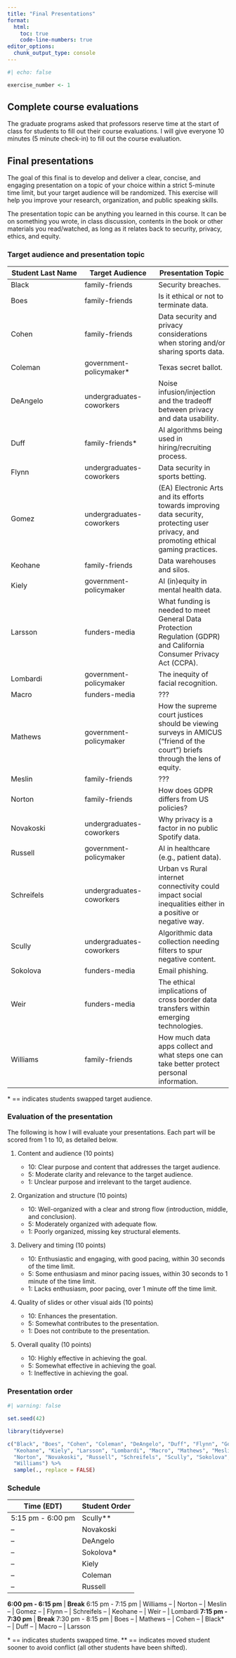 ```yaml
---
title: "Final Presentations"
format: 
  html:
    toc: true
    code-line-numbers: true
editor_options: 
  chunk_output_type: console
---
```



```r
#| echo: false

exercise_number <- 1

```

## Complete course evaluations

The graduate programs asked that professors reserve time at the start of class for students to fill out their course evaluations. I will give everyone 10 minutes (5 minute check-in) to fill out the course evaluation.

## Final presentations

The goal of this final is to develop and deliver a clear, concise, and engaging presentation on a topic of your choice within a strict 5-minute time limit, but your target audience will be randomized. This exercise will help you improve your research, organization, and public speaking skills.

The presentation topic can be anything you learned in this course. It can be on something you wrote, in class discussion, contents in the book or other materials you read/watched, as long as it relates back to security, privacy, ethics, and equity.

### Target audience and presentation topic

Student Last Name | Target Audience | Presentation Topic
----- | ----- | -----   
Black | family-friends | Security breaches.
Boes | family-friends | Is it ethical or not to terminate data.
Cohen | family-friends | Data security and privacy considerations when storing and/or sharing sports data.
Coleman | government-policymaker* | Texas secret ballot.
DeAngelo | undergraduates-coworkers | Noise infusion/injection and the tradeoff between privacy and data usability.
Duff | family-friends* | AI algorithms being used in hiring/recruiting process.
Flynn | undergraduates-coworkers | Data security in sports betting.
Gomez | undergraduates-coworkers | (EA) Electronic Arts and its efforts towards improving data security, protecting user privacy, and promoting ethical gaming practices.
Keohane | family-friends | Data warehouses and silos.
Kiely | government-policymaker | AI (in)equity in mental health data.
Larsson | funders-media | What funding is needed to meet General Data Protection Regulation (GDPR) and California Consumer Privacy Act (CCPA).
Lombardi | government-policymaker | The inequity of facial recognition.
Macro | funders-media | ???
Mathews | government-policymaker | How the supreme court justices should be viewing surveys in AMICUS ("friend of the court") briefs through the lens of equity.
Meslin | family-friends | ???
Norton | family-friends | How does GDPR differs from US policies?
Novakoski | undergraduates-coworkers | Why privacy is a factor in no public Spotify data.
Russell | government-policymaker | AI in healthcare (e.g., patient data).
Schreifels | undergraduates-coworkers | Urban vs Rural internet connectivity could impact social inequalities either in a positive or negative way.
Scully | undergraduates-coworkers | Algorithmic data collection needing filters to spur negative content.
Sokolova | funders-media | Email phishing.
Weir | funders-media | The ethical implications of cross border data transfers within emerging technologies.
Williams | family-friends | How much data apps collect and what steps one can take better protect personal information.

\* == indicates students swapped target audience.

### Evaluation of the presentation

The following is how I will evaluate your presentations. Each part will be scored from 1 to 10, as detailed below.

1. Content and audience (10 points)

   - 10: Clear purpose and content that addresses the target audience.
   - 5: Moderate clarity and relevance to the target audience.
   - 1: Unclear purpose and irrelevant to the target audience.

2. Organization and structure (10 points)

   - 10: Well-organized with a clear and strong flow (introduction, middle, and conclusion).
   - 5: Moderately organized with adequate flow.
   - 1: Poorly organized, missing key structural elements.

3. Delivery and timing (10 points)

   - 10: Enthusiastic and engaging, with good pacing, within 30 seconds of the time limit.
   - 5: Some enthusiasm and minor pacing issues, within 30 seconds to 1 minute of the time limit.
   - 1: Lacks enthusiasm, poor pacing, over 1 minute off the time limit.

4. Quality of slides or other visual aids (10 points)

   - 10: Enhances the presentation.
   - 5: Somewhat contributes to the presentation.
   - 1: Does not contribute to the presentation.

5. Overall quality (10 points)

   - 10: Highly effective in achieving the goal.
   - 5: Somewhat effective in achieving the goal.
   - 1: Ineffective in achieving the goal.

### Presentation order

```r
#| warning: false

set.seed(42)

library(tidyverse)

c("Black", "Boes", "Cohen", "Coleman", "DeAngelo", "Duff", "Flynn", "Gomez",
  "Keohane", "Kiely", "Larsson", "Lombardi", "Macro", "Mathews", "Meslin", 
  "Norton", "Novakoski", "Russell", "Schreifels", "Scully", "Sokolova", "Weir",
  "Williams") %>%
  sample(., replace = FALSE)

```

### Schedule

Time (EDT) | Student Order
----- | ----- 
5:15 pm - 6:00 pm | Scully**
-- | Novakoski
-- | DeAngelo
-- | Sokolova*
-- | Kiely
-- | Coleman
-- | Russell

**6:00 pm - 6:15 pm** | **Break**
6:15 pm - 7:15 pm | Williams
-- | Norton
-- | Meslin
-- | Gomez
-- | Flynn
-- | Schreifels
-- | Keohane
-- | Weir
-- | Lombardi
**7:15 pm - 7:30 pm** | **Break**
7:30 pm - 8:15 pm | Boes
-- | Mathews
-- | Cohen
-- | Black*
-- | Duff
-- | Macro
-- | Larsson

\* == indicates students swapped time.
\*\* == indicates moved student sooner to avoid conflict (all other students have been shifted).

